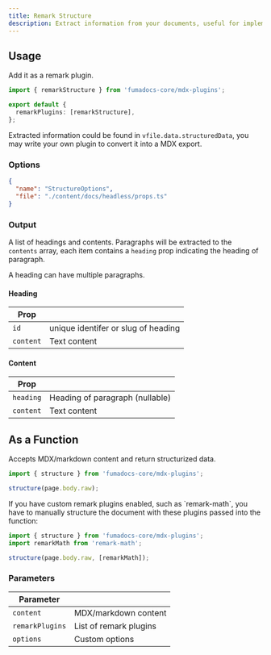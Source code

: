 ```yaml
---
title: Remark Structure
description: Extract information from your documents, useful for implementing document search
---
```


## Usage

Add it as a remark plugin.

```ts
import { remarkStructure } from 'fumadocs-core/mdx-plugins';

export default {
  remarkPlugins: [remarkStructure],
};
```

Extracted information could be found in `vfile.data.structuredData`, you may
write your own plugin to convert it into a MDX export.

### Options

```json doc-gen:typescript
{
  "name": "StructureOptions",
  "file": "./content/docs/headless/props.ts"
}
```

### Output

A list of headings and contents. Paragraphs will be extracted to the `contents`
array, each item contains a `heading` prop indicating the heading of paragraph.

<Callout title="Note">A heading can have multiple paragraphs.</Callout>

#### Heading

| Prop      |                                     |
| --------- | ----------------------------------- |
| `id`      | unique identifer or slug of heading |
| `content` | Text content                        |

#### Content

| Prop      |                                 |
| --------- | ------------------------------- |
| `heading` | Heading of paragraph (nullable) |
| `content` | Text content                    |

## As a Function

Accepts MDX/markdown content and return structurized data.

```ts
import { structure } from 'fumadocs-core/mdx-plugins';

structure(page.body.raw);
```

<Callout title="Tip" className="mt-4">
If you have custom remark plugins enabled, such as
`remark-math`, you have to manually structure the document with these
plugins passed into the function:

```ts
import { structure } from 'fumadocs-core/mdx-plugins';
import remarkMath from 'remark-math';

structure(page.body.raw, [remarkMath]);
```

</Callout>

### Parameters

| Parameter       |                        |
| --------------- | ---------------------- |
| `content`       | MDX/markdown content   |
| `remarkPlugins` | List of remark plugins |
| `options`       | Custom options         |
